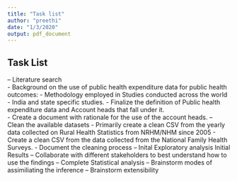 ```yaml
---
title: "Task list"
author: "preethi"
date: "1/3/2020"
output: pdf_document
---
```


## Task List

-- Literature search  
 - Background on the use of public health expenditure data for public health outcomes: 
   - Methodology employed in Studies conducted across the world  
   - India and state specific studies. 
 - Finalize the definition of Public health expenditure data and Account heads that fall under it.  
   - Create a document with rationale for the use of the account heads. 
-- Clean the available datasets 
   - Primarily create a clean CSV from the yearly data collected on Rural Health Statistics from NRHM/NHM      since 2005
   - Create a clean CSV from the data collected from the National Family Health Surveys. 
   - Document the cleaning process
-- Inital Exploratory analysis
   Initial Results
-- Collaborate with different stakeholders to best understand how to use the findings
-- Complete Statistical analysis
-- Brainstorm modes of assimiliating the inference
-- Brainstorm extensibility



